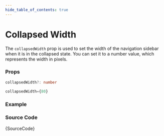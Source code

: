 ```yaml
---
hide_table_of_contents: true
---
```



# Collapsed Width

The `collapsedWidth` prop is used to set the width of the navigation sidebar when it is in the collapsed state. You can set it to a number value, which represents the width in pixels.

### Props

```ts noCopy
collapsedWidth?: number
```

```ts noCopy title='Default Value'
collapsedWidth={80}
```

### Example

<IframeWindow url='https://demos.pixinvent.com/vuexy-nextjs-admin-template/demo-1/en/menu-examples/vertical-menu/vertical-nav/collapsed-width' />

### Source Code

<TsToJsCodeSnippet>{SourceCode}</TsToJsCodeSnippet>
